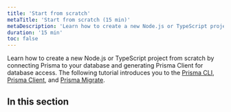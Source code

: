 ```yaml
---
title: 'Start from scratch'
metaTitle: 'Start from scratch (15 min)'
metaDescription: 'Learn how to create a new Node.js or TypeScript project from scratch by connecting Prisma to your database and generating Prisma Client for database access.'
duration: '15 min'
toc: false
---
```


<TopBlock>

Learn how to create a new Node.js or TypeScript project from scratch by connecting Prisma to your database and generating Prisma Client for database access. The following tutorial introduces you to the [Prisma CLI](../../concepts/components/prisma-cli), [Prisma Client](../../concepts/components/prisma-client), and [Prisma Migrate](../../concepts/components/prisma-migrate).

</TopBlock>

## In this section

<Subsections depth="2" />